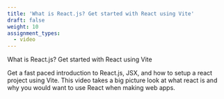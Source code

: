 ```yaml
---
title: 'What is React.js? Get started with React using Vite'
draft: false
weight: 10
assignment_types: 
  - video
---
```


What is React.js? Get started with React using Vite

<YouTube videoId="-DTUdOJv8w8"></YouTube>

Get a fast paced introduction to React.js, JSX, and how to setup a react project using Vite. This video takes a big picture look at what react is and why you would want to use React when making web apps. 
